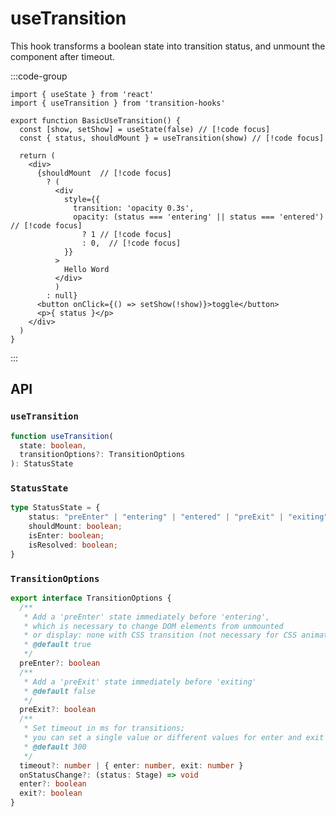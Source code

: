 # useTransition

This hook transforms a boolean state into transition status, and unmount the component after timeout.


:::code-group

<div data-title="Preview">
  <BasicUseTransition />
</div>

```tsx [Code]
import { useState } from 'react'
import { useTransition } from 'transition-hooks'

export function BasicUseTransition() {
  const [show, setShow] = useState(false) // [!code focus]
  const { status, shouldMount } = useTransition(show) // [!code focus]

  return (
    <div>
      {shouldMount  // [!code focus]
        ? (
          <div
            style={{
              transition: 'opacity 0.3s',
              opacity: (status === 'entering' || status === 'entered')  // [!code focus]
                ? 1 // [!code focus]
                : 0,  // [!code focus]
            }}
          >
            Hello Word
          </div>
          )
        : null}
      <button onClick={() => setShow(!show)}>toggle</button>
      <p>{ status }</p>
    </div>
  )
}
```
:::

## API

### `useTransition`
```ts
function useTransition(
  state: boolean,
  transitionOptions?: TransitionOptions
): StatusState

```

### `StatusState`

```ts
type StatusState = {
    status: "preEnter" | "entering" | "entered" | "preExit" | "exiting" | "exited" | "unmounted";
    shouldMount: boolean;
    isEnter: boolean;
    isResolved: boolean;
}
```

### `TransitionOptions`

```ts
export interface TransitionOptions {
  /**
   * Add a 'preEnter' state immediately before 'entering',
   * which is necessary to change DOM elements from unmounted
   * or display: none with CSS transition (not necessary for CSS animation).
   * @default true
   */
  preEnter?: boolean
  /**
   * Add a 'preExit' state immediately before 'exiting'
   * @default false
   */
  preExit?: boolean
  /**
   * Set timeout in ms for transitions;
   * you can set a single value or different values for enter and exit transitions.
   * @default 300
   */
  timeout?: number | { enter: number, exit: number }
  onStatusChange?: (status: Stage) => void
  enter?: boolean
  exit?: boolean
}
```
